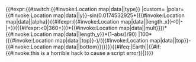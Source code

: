 <includeonly>{{#expr:{{#switch:{{#invoke:Location map|data|{{{1}}}|type}}
|custom={{Location map {{{1}}}/y|{{{2}}}|{{{3}}}}}
|polar={{#invoke:Location map|data|{{{1}}}|y}}-sin(0.0174532925*({{#invoke:Location map|data|{{{1}}}|alpha}}{{#ifexpr:{{#invoke:Location map|data|{{{1}}}|length_x}}<0|-|+}}({{#ifexpr:{{{2}}}<0|360+}}{{{2}}})*{{#invoke:Location map|data|{{{1}}}|mult}}))*{{#invoke:Location map|data|{{{1}}}|length_y}}*(1-abs({{{3}}})/90)
|100*({{#invoke:Location map|data|{{{1}}}|top}}-{{{3}}})/({{#invoke:Location map|data|{{{1}}}|top}}-{{#invoke:Location map|data|{{{1}}}|bottom}})}}}}{{#ifeq:{{{1}}}|Earth||{{#if:{{#invoke:this is a horrible hack to cause a script error}}|}}}}</includeonly><noinclude>

</noinclude>